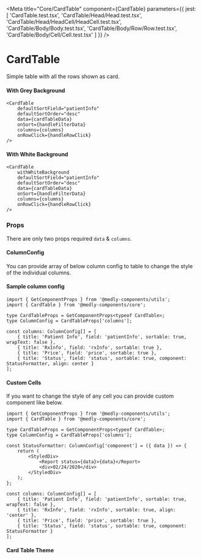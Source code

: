 
<Meta
    title="Core/CardTable"
    component={CardTable}
    parameters={{
        jest: [
            'CardTable.test.tsx',
            'CardTable/Head/Head.test.tsx',
            'CardTable/Head/HeadCell/HeadCell.test.tsx',
            'CardTable/Body/Body.test.tsx',
            'CardTable/Body/Row/Row.test.tsx',
            'CardTable/Body/Cell/Cell.test.tsx'
        ]
    }}
/>

# CardTable

Simple table with all the rows shown as card.

#### With Grey Background

```tsx
<CardTable
    defaultSortField="patientInfo"
    defaultSortOrder="desc"
    data={cardTableData}
    onSort={handleFilterData}
    columns={columns}
    onRowClick={handleRowClick}
/>
```

<Preview withToolbar>
    <Story name="WithGreyBackground" decorators={[withKnobs]}>
        <WithGreyBackground />
    </Story>
</Preview>

#### With White Background

```tsx
<CardTable
    withWhiteBackground
    defaultSortField="patientInfo"
    defaultSortOrder="desc"
    data={cardTableData}
    onSort={handleFilterData}
    columns={columns}
    onRowClick={handleRowClick}
/>
```

<Preview withToolbar>
    <Story name="WithWhiteBackground" decorators={[withKnobs]}>
        <WithWhiteBackground />
    </Story>
</Preview>

### Props

There are only two props required `data` & `columns`.

<Props of={CardTable} />

#### ColumnConfig

You can provide array of below column config to table to change the style of the individual columns.

<Props of={ColumnConfigInterface} />

#### Sample column config

```tsx
import { GetComponentProps } from '@medly-components/utils';
import { CardTable } from '@medly-components/core';

type CardTableProps = GetComponentProps<typeof CardTable>;
type ColumnConfig = CardTableProps['columns'];

const columns: ColumnConfig[] = [
    { title: 'Patient Info', field: 'patientInfo', sortable: true, wrapText: false },
    { title: 'RxInfo', field: 'rxInfo', sortable: true },
    { title: 'Price', field: 'price', sortable: true },
    { title: 'Status', field: 'status', sortable: true, component: StatusFormatter, align: center }
];
```

#### Custom Cells

If you want to change the style of any cell you can provide custom component like below.

```tsx
import { GetComponentProps } from '@medly-components/utils';
import { CardTable } from '@medly-components/core';

type CardTableProps = GetComponentProps<typeof CardTable>;
type ColumnConfig = CardTableProps['columns'];

const StatusFormatter: ColumnConfig['component'] = ({ data }) => {
    return (
        <StyledDiv>
            <Report status={data}>{data}</Report>
            <div>02/24/2020</div>
        </StyledDiv>
    );
};

const columns: ColumnConfig[] = [
    { title: 'Patient Info', field: 'patientInfo', sortable: true, wrapText: false },
    { title: 'RxInfo', field: 'rxInfo', sortable: true, align: 'center' },
    { title: 'Price', field: 'price', sortable: true },
    { title: 'Status', field: 'status', sortable: true, component: StatusFormatter }
];
```

#### Card Table Theme

<Props of={Theme} />
